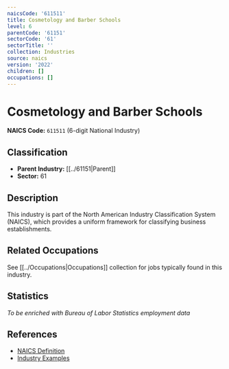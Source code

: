 ```yaml
---
naicsCode: '611511'
title: Cosmetology and Barber Schools
level: 6
parentCode: '61151'
sectorCode: '61'
sectorTitle: ''
collection: Industries
source: naics
version: '2022'
children: []
occupations: []
---
```

# Cosmetology and Barber Schools

**NAICS Code:** `611511` (6-digit National Industry)

## Classification

- **Parent Industry:** [[../61151|Parent]]
- **Sector:** 61

## Description

This industry is part of the North American Industry Classification System (NAICS), which provides a uniform framework for classifying business establishments.

## Related Occupations

See [[../Occupations|Occupations]] collection for jobs typically found in this industry.

## Statistics

*To be enriched with Bureau of Labor Statistics employment data*

## References

- [NAICS Definition](https://www.census.gov/naics/)
- [Industry Examples](https://www.census.gov/naics/2022NAICS/)
